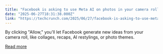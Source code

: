 ```yaml
---
title: "Facebook is asking to use Meta AI on photos in your camera roll you haven’t yet shared"
date: "2025-06-27T18:31:38.000Z"
link: "https://techcrunch.com/2025/06/27/facebook-is-asking-to-use-meta-ai-on-photos-in-your-camera-roll-you-havent-yet-shared/"
---
```


By clicking "Allow," you'll let Facebook generate new ideas from your camera roll, like collages, recaps, AI restylings, or photo themes. 

[Read more](https://techcrunch.com/2025/06/27/facebook-is-asking-to-use-meta-ai-on-photos-in-your-camera-roll-you-havent-yet-shared/)
